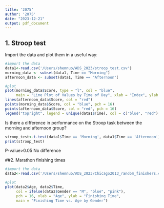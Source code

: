 ```yaml
---
title: '2075'
author: '2075'
date: "2023-12-21"
output: pdf_document
---
```


## 1. Stroop test

Import the data and plot them in a useful way:
```r
#import the data
data1<-read.csv('/Users/shennuo/ADS_2023/stroop_test.csv') 
morning_data <- subset(data1, Time == "Morning")
afternoon_data <- subset(data1, Time == "Afternoon")

#plot
plot(morning_data$Score, type = "l", col = "blue",
     main = "Line Plot of Values by Time of Day", xlab = "Index", ylab = "Value")
lines(afternoon_data$Score, col = "red")
points(morning_data$Score, col = "blue", pch = 16)
points(afternoon_data$Score, col = "red", pch = 16)
legend("topright", legend = unique(data1$Time), col = c("blue", "red"), lty = 1)

```

Is there a difference in performance on the Stroop task between the morning and afternoon group?
```r
stroop_test<-t.test(data1$Time == 'Morning', data1$Time == 'Afternoon')
print(stroop_test)

```
P-value>0.05
No difference

##2. Marathon finishing times
```r
#import the data
data2<-read.csv('/Users/shennuo/ADS_2023/Chicago2013_random_finishers.csv') 

#plot
plot(data2$Age, data2$Time, 
     col = ifelse(data2$Gender == "M", "blue", "pink"),
     pch = 16, xlab = "Age", ylab = "Finishing Time",
     main = "Finishing Time vs. Age by Gender")
```